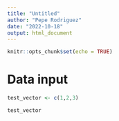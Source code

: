 ```yaml
---
title: "Untitled"
author: "Pepe Rodriguez"
date: "2022-10-18"
output: html_document
---
```


```r
knitr::opts_chunk$set(echo = TRUE)
```

# Data input

```r

test_vector <- c(1,2,3)

```

```r

test_vector

```

